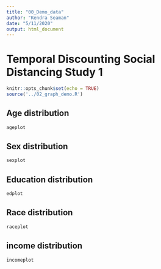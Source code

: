 ```yaml
---
title: "00_Demo_data"
author: "Kendra Seaman"
date: "5/11/2020"
output: html_document
---
```


# Temporal Discounting Social Distancing Study 1

```r
knitr::opts_chunk$set(echo = TRUE)
source('../02_graph_demo.R')
```

## Age distribution

```r
ageplot
```

## Sex distribution

```r
sexplot
```

## Education distribution

```r
edplot
```

## Race distribution

```r
raceplot
```

## income distribution

```r
incomeplot
```